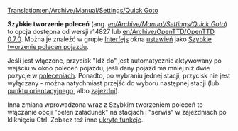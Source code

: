 [[Translation:en/Archive/Manual/Settings/Quick Goto]]

'''Szybkie tworzenie poleceń''' (ang. ''[[en/Archive/Manual/Settings/Quick Goto]]'') to opcja dostępna od wersji r14827 lub [[en/Archive/OpenTTD/OpenTTD 0.7.0]].
Można je znaleźć w grupie [[pl/Ustawienia/Interfejs|Interfejs]] okna [[pl/Archive/Manual/Settings/Ustawienia|ustawień]] jako [[pl/Ustawienia/Interfejs#Szybkie tworzenie poleceń pojazdu|Szybkie tworzenie poleceń pojazdu]].

Jeśli jest włączone, przycisk "Idź do" jest automatycznie aktywowany po wejściu w okno poleceń pojazdu, jeśli dany pojazd ma mniej niż dwie pozycje w [[pl/Manual/Polecenia|poleceniach]]. Ponadto, po wybraniu jednej stacji, przycisk nie jest wyłączany - można natychmiast przejść do wyboru następnej stacji (lub [[pl/Manual/Punkty orientacyjne|punktu orientacyjnego]], albo [[pl/Zajezdnie|zajezdni]]).

Inna zmiana wprowadzona wraz z Szybkim tworzeniem poleceń to włączanie opcji "pełen załadunek" na stacjach i "serwis" w zajezdniach po kliknięciu Ctrl. Zobacz też inne [[pl/Manual/Ukryte funkcje|ukryte funkcje]].